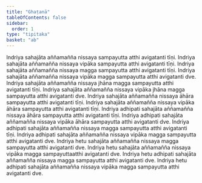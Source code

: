 ```yaml
---
title: "Ghaṭanā"
tableOfContents: false
sidebar:
  order: 1
type: "tipitaka"
basket: "ab"
---
```



<DynamicBreadcrumb />

<Paragraph number="1982">
Indriya sahajāta aññamañña nissaya sampayutta atthi avigatanti tīṇi. Indriya sahajāta aññamañña nissaya vipāka sampayutta atthi avigatanti tīṇi.
</Paragraph>

<Paragraph number="1983">
Indriya sahajāta aññamañña nissaya magga sampayutta atthi avigatanti tīṇi. Indriya sahajāta aññamañña nissaya vipāka magga sampayutta atthi avigatanti dve.
</Paragraph>

<Paragraph number="1984">
Indriya sahajāta aññamañña nissaya jhāna magga sampayutta atthi avigatanti tīṇi. Indriya sahajāta aññamañña nissaya vipāka jhāna magga sampayutta atthi avigatanti dve.
</Paragraph>

<Paragraph number="1985">
Indriya sahajāta aññamañña nissaya āhāra sampayutta atthi avigatanti tīṇi. Indriya sahajāta aññamañña nissaya vipāka āhāra sampayutta atthi avigatanti tīṇi.
</Paragraph>

<Paragraph number="1986">
Indriya adhipati sahajāta aññamañña nissaya āhāra sampayutta atthi avigatanti tīṇi. Indriya adhipati sahajāta aññamañña nissaya vipāka āhāra sampayutta atthi avigatanti dve.
</Paragraph>

<Paragraph number="1987">
Indriya adhipati sahajāta aññamañña nissaya magga sampayutta atthi avigatanti tīṇi. Indriya adhipati sahajāta aññamañña nissaya vipāka magga sampayutta atthi avigatanti dve.
</Paragraph>

<Paragraph number="1988">
Indriya hetu sahajāta aññamañña nissaya magga sampayutta atthi avigatanti dve. Indriya hetu sahajāta aññamañña nissaya vipāka magga sampayuttaatthi avigatanti dve.
</Paragraph>

<Paragraph number="1989">
Indriya hetu adhipati sahajāta aññamañña nissaya magga sampayutta atthi avigatanti dve. Indriya hetu adhipati sahajāta aññamañña nissaya vipāka magga sampayutta atthi avigatanti dve.
</Paragraph>